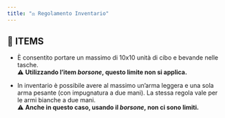 ```yaml
---
title: "⚖️ Regolamento Inventario"
---
```


## 🥖 ITEMS

- È consentito portare un massimo di 10x10 unità di cibo e bevande nelle tasche. \
  ⚠️ **Utilizzando l’item&#x20;**_**borsone**_**, questo limite non si applica.**

- In inventario è possibile avere al massimo un’arma leggera e una sola arma pesante (con impugnatura a due mani). La stessa regola vale per le armi bianche a due mani.\
  ⚠️ **Anche in questo caso, usando il&#x20;**_**borsone**_**, non ci sono limiti.**
